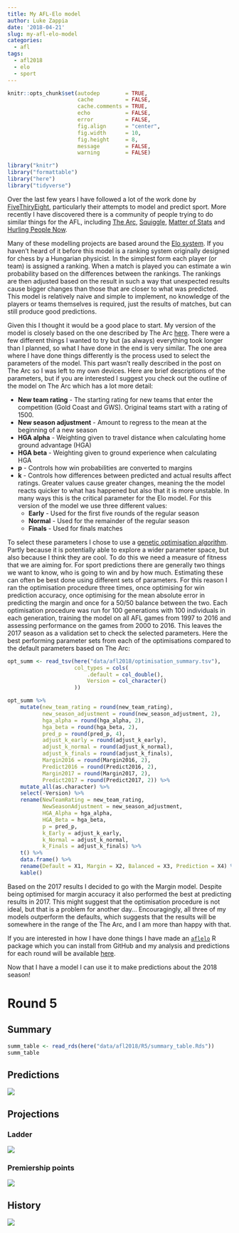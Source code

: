 ```yaml
---
title: My AFL-Elo model
author: Luke Zappia
date: '2018-04-21'
slug: my-afl-elo-model
categories:
  - afl
tags:
  - afl2018
  - elo
  - sport
---
```


```r
knitr::opts_chunk$set(autodep        = TRUE,
                      cache          = FALSE,
                      cache.comments = TRUE,
                      echo           = FALSE,
                      error          = FALSE,
                      fig.align      = "center",
                      fig.width      = 10,
                      fig.height     = 8,
                      message        = FALSE,
                      warning        = FALSE)
```

```r
library("knitr")
library("formattable")
library("here")
library("tidyverse")
```

Over the last few years I have followed a lot of the work done by
[FiveThiryEight][FiveThirtyEight], particularly their attempts to model and
predict sport. More recently I have discovered there is a community of people
trying to do similar things for the AFL, including [The Arc][TheArc],
[Squiggle][Squiggle], [Matter of Stats][Mos] and [Hurling People Now][HPN].

Many of these modelling projects are based around the [Elo system][Elo]. If you
haven't heard of it before this model is a ranking system originally designed
for chess by a Hungarian physicist. In the simplest form each player (or team)
is assigned a ranking. When a match is played you can estimate a win probability
based on the differences between the rankings. The rankings are then adjusted
based on the result in such a way that unexpected results cause bigger changes
than those that are closer to what was predicted. This model is relatively naive
and simple to implement, no knowledge of the players or teams themselves is
required, just the results of matches, but can still produce good predictions.

Given this I thought it would be a good place to start. My version of the model
is closely based on the one described by The Arc [here][TheArcModel]. There were
a few different things I wanted to try but (as always) everything took longer
than I planned, so what I have done in the end is very similar. The one area
where I have done things differently is the process used to select the
parameters of the model. This part wasn't really described in the post on The
Arc so I was left to my own devices. Here are brief descriptions of the
parameters, but if you are interested I suggest you check out the outline of
the model on The Arc which has a lot more detail:

* **New team rating** - The starting rating for new teams that enter the
  competition (Gold Coast and GWS). Original teams start with a rating of 1500.
* **New season adjustment** - Amount to regress to the mean at the beginning of
  a new season
* **HGA alpha** - Weighting given to travel distance when calculating home
  ground advantage (HGA)
* **HGA beta** - Weighting given to ground experience when calculating HGA
* **p** - Controls how win probabilities are converted to margins
* **k** - Controls how differences between predicted and actual results affect
  ratings. Greater values cause greater changes, meaning the the model reacts
  quicker to what has happened but also that it is more unstable. In many ways
  this is the critical parameter for the Elo model. For this version of the
  model we use three different values:
    * **Early** - Used for the first five rounds of the regular season
    * **Normal** - Used for the remainder of the regular season
    * **Finals** - Used for finals matches

To select these parameters I chose to use a [genetic optimisation algorithm][GA].
Partly because it is potentially able to explore a wider parameter space, but
also because I think they are cool. To do this we need a measure of fitness that
we are aiming for. For sport predictions there are generally two things we want
to know, who is going to win and by how much. Estimating these can often be best
done using different sets of parameters. For this reason I ran the optimisation
procedure three times, once optimising for win prediction accuracy, once
optimising for the mean absolute error in predicting the margin and once for a
50/50 balance between the two. Each optimisation procedure was run for 100
generations with 100 individuals in each generation, training the model on all
AFL games from 1997 to 2016 and assessing performance on the games from 2000
to 2016. This leaves the 2017 season as a validation set to check the selected
parameters. Here the best performing parameter sets from each of the
optimisations compared to the default parameters based on The Arc:

```r
opt_summ <- read_tsv(here("data/afl2018/optimisation_summary.tsv"),
                     col_types = cols(
                         .default = col_double(),
                         Version = col_character()
                     ))

opt_summ %>%
    mutate(new_team_rating = round(new_team_rating),
           new_season_adjustment = round(new_season_adjustment, 2),
           hga_alpha = round(hga_alpha, 2),
           hga_beta = round(hga_beta, 2),
           pred_p = round(pred_p, 4),
           adjust_k_early = round(adjust_k_early),
           adjust_k_normal = round(adjust_k_normal),
           adjust_k_finals = round(adjust_k_finals),
           Margin2016 = round(Margin2016, 2),
           Predict2016 = round(Predict2016, 2),
           Margin2017 = round(Margin2017, 2),
           Predict2017 = round(Predict2017, 2)) %>%
    mutate_all(as.character) %>%
    select(-Version) %>%
    rename(NewTeamRating = new_team_rating,
           NewSeasonAdjustment = new_season_adjustment,
           HGA_Alpha = hga_alpha,
           HGA_Beta = hga_beta,
           p = pred_p,
           k_Early = adjust_k_early,
           k_Normal = adjust_k_normal,
           k_Finals = adjust_k_finals) %>%
    t() %>%
    data.frame() %>%
    rename(Default = X1, Margin = X2, Balanced = X3, Prediction = X4) %>%
    kable()
```

Based on the 2017 results I decided to go with  the Margin model. Despite being
optimised for margin accuracy it also performed the best at predicting results
in 2017. This might suggest that the optimisation procedure is not ideal, but
that is a problem for another day... Encouragingly, all three of my models
outperform the defaults, which suggests that the results will be somewhere in
the range of the The Arc, and I am more than happy with that.

If you are interested in how I have done things I have made an
[`aflelo`][aflelo] R package which you can install from GitHub and my analysis
and predictions for each round will be available [here][afl2018].

Now that I have a model I can use it to make predictions about the 2018 season!

Round 5
=======

Summary
-------

```r
summ_table <- read_rds(here("data/afl2018/R5/summary_table.Rds"))
summ_table
```

Predictions
-----------

![](/post/2018-04-21-my-afl-elo-model_files/predictions.png)

Projections
-----------

### Ladder

![](/post/2018-04-21-my-afl-elo-model_files/ladder.png)

### Premiership points

![](/post/2018-04-21-my-afl-elo-model_files/points.png)

History
-------

![](/post/2018-04-21-my-afl-elo-model_files/history.png)

[FiveThirtyEight]: http://fivethirtyeight.com/ "FiveThirtyEight"
[TheArc]: https://thearcfooty.com/ "The Arc"
[Squiggle]: https://squiggle.com.au/ "Squiggle"
[MoS]: http://www.matterofstats.com/ "Matter of Stats"
[HPN]: http://www.hpnfooty.com/ "Hurling People Now"
[Elo]: https://en.wikipedia.org/wiki/Elo_rating_system "Elo system"
[TheArcModel]: https://thearcfooty.com/2016/12/29/introducing-the-arcs-ratings-system/ "The Arc model"
[GA]: https://en.wikipedia.org/wiki/Genetic_algorithm "Genetic optimisation"
[aflelo]: https://github.com/lazappi/aflelo "aflelo"
[afl2018]: https://github.com/lazappi/afl-2018 "afl2018"


